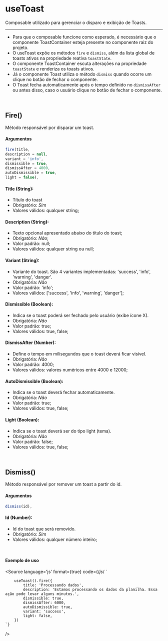 
<Meta title="Utils/Composables/useToast"/>

# useToast

Composable utilizado para gerenciar o disparo e exibição de Toasts.

<hr />

- Para que o composable funcione como esperado, é necessário que o componente ToastContainer esteja presente no componente raiz do projeto.
- O useToast expõe os métodos `fire` e `dismiss`, além da lista global de toasts ativos na propriedade reativa `toastState`.
- O componente ToastContainer escuta alterações na propriedade `toastState` e renderiza os toasts ativos.
- Já o componente Toast utiliza o método `dismiss` quando ocorre um clique no botão de fechar o componente.
- O Toast fecha automaticamente após o tempo definido no `dismissAfter` ou antes disso, caso o usuário clique no botão de fechar o componente.

<br />

## Fire()
Método responsável por disparar um toast.
#### Argumentos

```js
fire(title,
description = null,
variant = 'info',
dismissible = true,
dismissAfter = 4000,
autoDismissible = true,
light = false),
```


#### Title **(String):**
- Título do toast
- Obrigatório: *Sim*
- Valores válidos: qualquer string;

#### Description **(String):**
- Texto opcional apresentado abaixo do título do toast;
- Obrigatório: *Não*;
- Valor padrão: null;
- Valores válidos: qualquer string ou null;

#### Variant **(String):**
- Variante do toast. São 4 variantes implementadas: 'success', 'info', 'warning', 'danger'.
- Obrigatória: *Não*
- Valor padrão: 'info';
- Valores válidos: ['success', 'info', 'warning', 'danger'];

#### Dismissible **(Boolean):**
- Indica se o toast poderá ser fechado pelo usuário (exibe ícone X).
- Obrigatória: *Não*
- Valor padrão: true;
- Valores válidos: true, false;

#### DismissAfter **(Number):**
- Define o tempo em milisegundos que o toast deverá ficar visível.
- Obrigatória: *Não*
- Valor padrão: 4000;
- Valores válidos: valores numéricos entre 4000 e 12000;

#### AutoDismissible **(Boolean):**
- Indica se o toast deverá fechar automaticamente.
- Obrigatória: *Não*
- Valor padrão: true;
- Valores válidos: true, false;

#### Light **(Boolean):**
- Indica se o toast deverá ser do tipo light (tema).
- Obrigatória: *Não*
- Valor padrão: false;
- Valores válidos: true, false;

<br />

## Dismiss()
Método responsável por remover um toast a partir do id.
#### Argumentos

```js
dismiss(id),
```

#### Id **(Number):**
- Id do toast que será removido.
- Obrigatório: *Sim*
- Valores válidos: qualquer número inteiro;

<br />

#### Exemplo de uso

<Story name="useToast">
</Story>

<Source
    language='js'
    format={true}
    code={/*js*/ `
        
        useToast().fire({
            title: 'Processando dados',
            description: 'Estamos processando os dados da planilha. Essa ação pode levar alguns minutos.',
            dismissible: true,
            dismissAfter: 6000,
            autoDismissible: true,
            variant: 'success',
            light: false,
        })
    `}
/>
